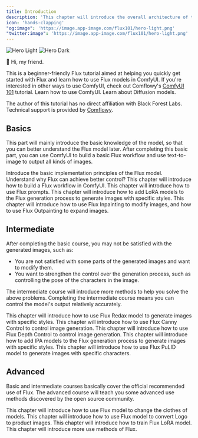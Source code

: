 ```yaml
---
title: Introduction
description: 'This chapter will introduce the overall architecture of the Flux 101 tutorial.'
icon: 'hands-clapping'
"og:image": 'https://image.app-image.com/flux101/hero-light.png'
"twitter:image": 'https://image.app-image.com/flux101/hero-light.png'
---
```


<img
  className="block dark:hidden rounded-xl"
  src="/images/introduction/hero-light.png"
  alt="Hero Light"
/>
<img
  className="hidden dark:block rounded-xl"
  src="/images/introduction/hero-dark.png"
  alt="Hero Dark"
/>

👋 Hi, my friend. 

This is a beginner-friendly Flux tutorial aimed at helping you quickly get started with Flux and learn how to use Flux models in ComfyUI. If you're interested in other ways to use ComfyUI, check out Comflowy's [ComfyUI 101](https://www.comflowy.com/docs) tutorial.
<CardGroup cols={2}>
  <Card title="ComfyUI 101 →" img="https://image.app-image.com/comflowy/comfyui-101.png" href="https://www.comflowy.com/docs">
    Learn how to use ComfyUI.
  </Card>
  <Card title="Diffusion 101 →" img="https://image.app-image.com/diffusion101/diffusion-101.png" href="https://www.diffusion101.com">
    Learn about Diffusion models.
  </Card>
</CardGroup>

The author of this tutorial has no direct affiliation with Black Forest Labs. Technical support is provided by [Comflowy](https://www.comflowy.com/).

## Basics
This part will mainly introduce the basic knowledge of the model, so that you can better understand the Flux model later. After completing this basic part, you can use ComfyUI to build a basic Flux workflow and use text-to-image to output all kinds of images.

<CardGroup cols={2}>
  <Card
    title="Flux Model Introduction"
    icon="check"
    href="basics/flux-model"
  >
    Introduce the basic implementation principles of the Flux model. Understand why Flux can achieve better control?
  </Card>
  <Card
    title="Flux ComfyUI Workflow"
    icon="object-group"
    href="basics/flux-comfyui-workflow"
  >
    This chapter will introduce how to build a Flux workflow in ComfyUI.
  </Card>
  <Card
    title="Flux Prompts"
    icon="font"
    href="basics/flux-prompt"
  >
    This chapter will introduce how to use Flux prompts.
  </Card>
  <Card
    title="Flux LoRA"
    icon="palette"
    href="basics/flux-with-lora"
  >
    This chapter will introduce how to add LoRA models to the Flux generation process to generate images with specific styles.
  </Card>
  <Card
    title="Flux Image Modification"
    icon="paintbrush"
    href="basics/flux-inpainting-and-outpainting"
  >
    This chapter will introduce how to use Flux Inpainting to modify images, and how to use Flux Outpainting to expand images.
  </Card>
</CardGroup>

## Intermediate

After completing the basic course, you may not be satisfied with the generated images, such as:

- You are not satisfied with some parts of the generated images and want to modify them.
- You want to strengthen the control over the generation process, such as controlling the pose of the characters in the image.

The intermediate course will introduce more methods to help you solve the above problems. Completing the intermediate course means you can control the model's output relatively accurately.

<CardGroup cols={2}>
  <Card
    title="Flux Redux"
    icon="clone"
    href="intermediate/flux-redux"
  >
    This chapter will introduce how to use Flux Redax model to generate images with specific styles.
  </Card>
  <Card
    title="Flux Canny Control"
    icon="wrench"
    href="intermediate/flux-canny-control"
  >
    This chapter will introduce how to use Flux Canny Control to control image generation.
  </Card>
  <Card
    title="Flux Depth Control"
    icon="screwdriver-wrench"
    href="intermediate/flux-depth-control"
  >
    This chapter will introduce how to use Flux Depth Control to control image generation.
  </Card>
  <Card
    title="Flux IPA"
    icon="image"
    href="intermediate/flux-with-ipa"
  >
    This chapter will introduce how to add IPA models to the Flux generation process to generate images with specific styles.
  </Card>
  <Card
    title="Flux PuLID"
    icon="people-arrows"
    href="intermediate/flux-with-pulid"
  >
    This chapter will introduce how to use Flux PuLID model to generate images with specific characters.
  </Card>
</CardGroup>

## Advanced

Basic and intermediate courses basically cover the official recommended use of Flux. The advanced course will teach you some advanced use methods discovered by the open source community.

<CardGroup cols={2}>
  <Card
    title="Changing Models Clothes" 
    icon="shirt"
    href="advanced/changing-models-clothes-by-using-flux"
  >
    This chapter will introduce how to use Flux model to change the clothes of models.
  </Card>
  <Card
    title="Logo to Product"
    icon="gift"
    href="advanced/logo-to-product-by-using-flux"
  >
    This chapter will introduce how to use Flux model to convert Logo to product images.
  </Card>
  <Card
    title="Fine-Tune Flux LoRA" 
    icon="palette"
    href="advanced/fine-tune-flux"
  >
    This chapter will introduce how to train Flux LoRA model.
  </Card>
  <Card
    title="Get Inspiration"
    icon="stars"
    href="advanced/get-inspiration"
  >
    This chapter will introduce more use methods of Flux.
  </Card>
</CardGroup>
